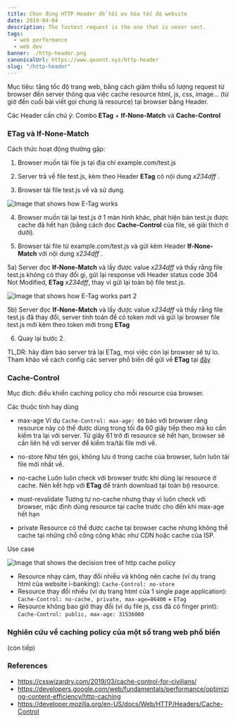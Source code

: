 ```yaml
---
title: Chọn đúng HTTP Header để tối ưu hóa tốc độ website
date: 2019-04-04
description: The fastest request is the one that is never sent.
tags:
  - web performance
  - web dev
banner: ./http-header.png
canonicalUrl: https://www.quannt.xyz/http-header
slug: "/http-header"
---
```


Mục tiêu: tăng tốc độ trang web, bằng cách giảm thiểu số lượng request từ browser đến server thông qua việc cache resource html, js, css, image... (từ giờ đến cuối bài viết gọi chung là resource) tại browser bằng Header.

Các Header cần chú ý:  Combo **ETag** + **If-None-Match** và **Cache-Control**

### ETag và If-None-Match
Cách thức hoạt động thường gặp: 

1) Browser muốn tải file js tại địa chỉ example.com/test.js

2) Server trả về file test.js, kèm theo Header **ETag** có nội dung *x234dff* . 

3) Browser tải file test.js về và sử dụng.

![Image that shows how E-Tag works](./etag1.png)

4) Browser muốn tải lại test.js ở 1 màn hình khác, phát hiện bản test.js được cache đã hết hạn (bằng cách đọc **Cache-Control** của file, sẽ giải thích ở dưới).

5) Browser tải file từ example.com/test.js và gửi kèm Header **If-None-Match** với nội dung *x234dff* .

5a) Server đọc **If-None-Match** và lấy được value *x234dff*  và thấy rằng file test.js không có thay đổi gì, gửi lại response với Header status code 304 Not Modified, **ETag** *x234dff*, thay vì gửi lại toàn bộ file test.js.

![Image that shows how E-Tag works part 2](./etag2.png)

5b) Server đọc **If-None-Match** và lấy được value *x234dff*  và thấy rằng file test.js đã thay đổi, server tính toán để có token mới và gửi lại browser file test.js mới kèm theo token mới trong **ETag**

6) Quay lại bước 2.


TL,DR: hãy đảm bảo server trả lại ETag, mọi việc còn lại browser sẽ tự lo. Tham khảo về cách config các server phổ biến để gửi về **ETag** tại [đây](https://github.com/h5bp/server-configs)

### Cache-Control
Mục đích: điều khiển caching policy cho mỗi resource của browser.

Các thuộc tính hay dùng 
* max-age
Ví dụ `Cache-Control: max-age: 60` báo với browser rằng resource này có thể được dùng trong tối đa 60 giây tiếp theo mà ko cần kiếm tra lại với server. Từ giây 61 trở đi resource sẽ hết hạn, browser sẽ cần liên hệ với server để kiểm tra/tải file mới về.

* no-store
Như tên gọi, không lưu ở trong cache của browser, luôn luôn tải file mới nhất về.

* no-cache
Luôn luôn check với browser trước khi dùng lại resource ở cache. Nên kết hợp với  **ETag**  để tránh download tại toàn bộ resource.
* must-revalidate 
Tương tự no-cache nhưng thay vì luôn check với browser, mặc định dùng resource tại cache trước cho đến khi max-age hết hạn
* private
Resource có thể được cache tại browser cache nhưng không thể cache tại những chỗ công cộng khác như CDN hoặc cache của ISP.


Use case

![Image that shows the decision tree of http cache policy](./http-cache-decision-tree.png)


* Resource nhạy cảm, thay đổi nhiều và không nên cache (ví dụ trang html của website i-banking): `Cache-Control: no-store`
* Resource thay đổi nhiều (ví dụ trang html của 1 single page application): `Cache-Control: no-cache, private, max-age=86400` + `ETag`
* Resource không bao giờ thay đổi (ví dụ file js, css đã có finger print):  `Cache-Control: public, max-age: 31536000`


### Nghiên cứu về caching policy của một số trang web phổ biến
(còn tiếp)


### References
* https://csswizardry.com/2019/03/cache-control-for-civilians/
* https://developers.google.com/web/fundamentals/performance/optimizing-content-efficiency/http-caching
* https://developer.mozilla.org/en-US/docs/Web/HTTP/Headers/Cache-Control